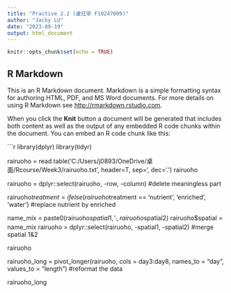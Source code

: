 ```yaml
---
title: "Practive 2.2 (盧玨寧 F10247009)"
author: "Jacky LU"
date: "2023-09-19"
output: html_document
---
```


```r
knitr::opts_chunk$set(echo = TRUE)
```

## R Markdown

This is an R Markdown document. Markdown is a simple formatting syntax for authoring HTML, PDF, and MS Word documents. For more details on using R Markdown see <http://rmarkdown.rstudio.com>.

When you click the **Knit** button a document will be generated that includes both content as well as the output of any embedded R code chunks within the document. You can embed an R code chunk like this:


```r
library(dplyr)
library(tidyr)

rairuoho = read.table('C:/Users/j0893/OneDrive/桌面/Rcourse/Week3/rairuoho.txt', header=T, sep='\t', dec='.')
rairuoho

rairuoho = dplyr::select(rairuoho, -row, -column) 
#delete meaningless part

rairuoho$treatment = ifelse(rairuoho$treatment == 'nutrient', 'enriched', 'water') 
#replace nutrient by enriched

name_mix = paste0(rairuoho$spatial1, '_', rairuoho$spatial2)
rairuoho$spatial = name_mix
rairuoho = dplyr::select(rairuoho, -spatial1, -spatial2)
#merge spatial 1&2

rairuoho

rairuoho_long = pivot_longer(rairuoho, cols = day3:day8, names_to = "day", values_to = "length")
#reformat the data

rairuoho_long
